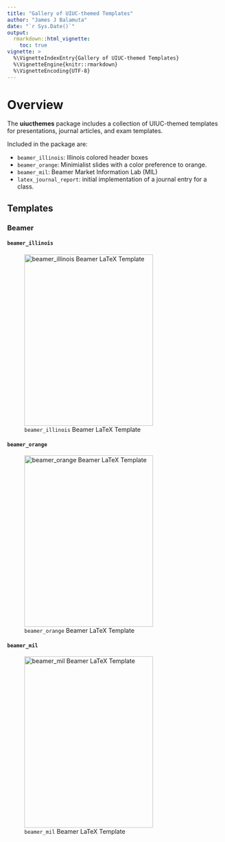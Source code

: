 ```yaml
---
title: "Gallery of UIUC-themed Templates"
author: "James J Balamuta"
date: "`r Sys.Date()`"
output: 
  rmarkdown::html_vignette:
    toc: true
vignette: >
  %\VignetteIndexEntry{Gallery of UIUC-themed Templates}
  %\VignetteEngine{knitr::rmarkdown}
  %\VignetteEncoding{UTF-8}
---
```


# Overview

The **uiucthemes** package includes a collection of UIUC-themed templates for
presentations, journal articles, and exam templates.

Included in the package are:

- `beamer_illinois`: Illinois colored header boxes
- `beamer_orange`: Minimialist slides with a color preference to orange.
- `beamer_mil`: Beamer Market Information Lab (MIL)
- `latex_journal_report`: initial implementation of a journal entry for a class.

## Templates

### Beamer

#### `beamer_illinois`

![`beamer_illinois` Beamer LaTeX Template](beamer_illinois.png){width=300px height=400px}

#### `beamer_orange`

![`beamer_orange` Beamer LaTeX Template](beamer_orange.png){width=300px height=400px}

#### `beamer_mil`

![`beamer_mil` Beamer LaTeX Template](beamer_mil.png){width=300px height=400px}
